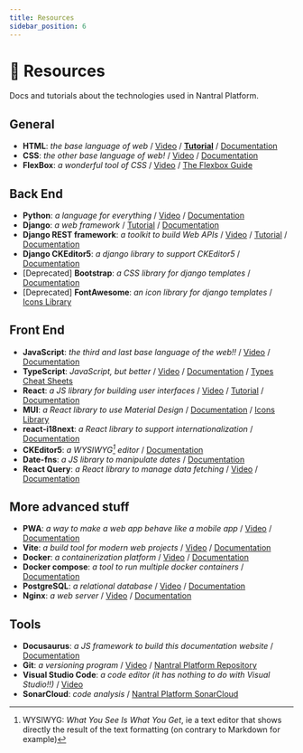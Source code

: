```yaml
---
title: Resources
sidebar_position: 6
---
```


# 🔗 Resources

Docs and tutorials about the technologies used in Nantral Platform.

## General

- **HTML**: _the base language of web_
  / [Video](https://youtu.be/ok-plXXHlWw)
  / [**Tutorial**](https://openclassrooms.com/fr/courses/1603881-creez-votre-site-web-avec-html5-et-css3)
  / [Documentation](https://developer.mozilla.org/fr/docs/Web/HTML)
- **CSS**: _the other base language of web!_
  / [Video](https://youtu.be/OEV8gMkCHXQ)
  / [Documentation](https://developer.mozilla.org/fr/docs/Web/CSS)
- **FlexBox**: _a wonderful tool of CSS_ / [Video](https://youtu.be/K74l26pE4YA)
  / [The Flexbox Guide](https://css-tricks.com/snippets/css/a-guide-to-flexbox/)

## Back End

- **Python**: _a language for everything_
  / [Video](https://youtu.be/x7X9w_GIm1s)
  / [Documentation](https://docs.python.org/fr/3.10/)
- **Django**: _a web framework_
  / [Tutorial](https://developer.mozilla.org/fr/docs/Learn/Server-side/Django)
  / [Documentation](https://docs.djangoproject.com/en/)
- **Django REST framework**: _a toolkit to build Web APIs_
  / [Video](https://youtu.be/-MTSQjw5DrM)
  / [Tutorial](https://blog.logrocket.com/using-react-django-create-app-tutorial/)
  / [Documentation](https://www.django-rest-framework.org/)
- **Django CKEditor5**: _a django library to support CKEditor5_
  / [Documentation](https://pypi.org/project/django-ckeditor-5/)
- [Deprecated] **Bootstrap**: _a CSS library for django templates_
  / [Documentation](https://getbootstrap.com/docs/5.0/getting-started/introduction/)
- [Deprecated] **FontAwesome**: _an icon library for django templates_
  / [Icons Library](https://fontawesome.com/v5/search)

## Front End

- **JavaScript**: _the third and last base language of the web!!_
  / [Video](https://youtu.be/DHjqpvDnNGE)
  / [Documentation](https://developer.mozilla.org/fr/docs/Web/JavaScript)
- **TypeScript**: _JavaScript, but better_
  / [Video](https://youtu.be/zQnBQ4tB3ZA)
  / [Documentation](https://www.typescriptlang.org/)
  / [Types Cheat Sheets](https://www.typescriptlang.org/cheatsheets)
- **React**: _a JS library for building user interfaces_
  / [Video](https://youtu.be/Tn6-PIqc4UM)
  / [Tutorial](https://react.dev/learn/tutorial-tic-tac-toe)
  / [Documentation](https://react.dev)
- **MUI**: _a React library to use Material Design_
  / [Documentation](https://mui.com/material-ui/react-button/)
  / [Icons Library](https://mui.com/material-ui/material-icons/)
- **react-i18next**: _a React library to support internationalization_
  / [Documentation](https://react.i18next.com/)
- **CKEditor5**: _a WYSIWYG[^1] editor_
  / [Documentation](https://ckeditor.com/docs/ckeditor5/latest/builds/guides/integration/frameworks/react.html)
- **Date-fns**: _a JS library to manipulate dates_
  / [Documentation](https://date-fns.org/docs/Getting-Started)
- **React Query**: _a React library to manage data fetching_
  / [Video](https://youtu.be/novnyCaa7To)
  / [Documentation](https://tanstack.com/query/latest/docs/react/overview)

[^1]:
    WYSIWYG: _What You See Is What You Get_, ie a text editor that shows
    directly the result of the text formatting (on contrary to Markdown for
    example)

## More advanced stuff

- **PWA**: _a way to make a web app behave like a mobile app_
  / [Video](https://youtu.be/sFsRylCQblw)
  / [Documentation](https://developer.mozilla.org/en-US/docs/Web/Progressive_web_apps)
- **Vite**: _a build tool for modern web projects_
  / [Video](https://youtu.be/KCrXgy8qtjM)
  / [Documentation](https://vitejs.dev/guide/)
- **Docker**: _a containerization platform_
  / [Video](https://youtu.be/Gjnup-PuquQ)
  / [Documentation](https://docs.docker.com/get-started/overview/)
- **Docker compose**: _a tool to run multiple docker containers_
  / [Documentation](https://docs.docker.com/compose/)
- **PostgreSQL**: _a relational database_
  / [Video](https://youtu.be/n2Fluyr3lbc)
  / [Documentation](https://www.postgresql.org/docs/)
- **Nginx**: _a web server_
  / [Video](https://youtu.be/JKxlsvZXG7c)
  / [Documentation](https://docs.nginx.com/nginx/admin-guide/web-server/web-server/)

## Tools

- **Docusaurus**: _a JS framework to build this documentation website_ / [Documentation](https://docusaurus.io/docs/markdown-features)
- **Git**: _a versioning program_ / [Video](https://youtu.be/hwP7WQkmECE) / [Nantral Platform Repository](https://github.com/3cn-ecn/nantralPlatform)
- **Visual Studio Code**: _a code editor (it has nothing to do with Visual Studio!!)_ / [Video](https://youtu.be/KMxo3T_MTvY)
- **SonarCloud**: _code analysis_ / [Nantral Platform SonarCloud](https://sonarcloud.io/organizations/3cn-ecn/projects)

